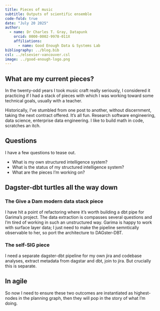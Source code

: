 ```yaml
---
title: Pieces of music
subtitle: Outputs of scientific ensemble   
code-fold: true
date: "July 20 2025"
author: 
  - name: Dr Charles T. Gray, Datapunk
    orcid: 0000-0002-9978-011X
    affiliations:
      - name: Good Enough Data & Systems Lab
bibliography: ../blog.bib
csl: ../elsevier-vancouver.csl
image: ../good-enough-logo.png
---
```


## What are my current pieces?

In the twenty-odd years I took music craft really seriously, I considered it practicing if I had a stack of pieces with which I was working toward some technical goals, usually with a teacher.

Historically, I've stumbled from one post to another, without discernment, taking the next contract offered. It's all fun. Research software engineering, data science, enterprise data engineering. I like to build math in code, scratches an itch. 

## Questions

I have a few questions to tease out.

- What is my own structured intelligence system?
- What is the status of my structured intelligence system?
- What are the pieces I'm working on?

## Dagster-dbt turtles all the way down


### The Give a Dam modern data stack piece

I have hit a point of refactoring where it's worth building a dbt pipe for Garima's project. The data extraction is compasses several questions and I'm tired of working in such an unstructured way. Garima is happy to work with surface layer data; I just need to make the pipeline semntically observable to her, so port the architecture to DAGster-DBT.

### The self-SIG piece

I need a separate dagster-dbt pipeline for my own jira and codebase analyses, extract metadata from dagstar and dbt, join to jira. But crucially this is separate.

## In agile

So now I need to ensure these two outcomes are instantiated as highest-nodes in the planning graph, then they will pop in the story of what I'm doing. 

